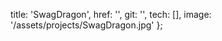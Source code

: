   title: 'SwagDragon',
  href: '',
  git: '',
  tech: [],
  image: '/assets/projects/SwagDragon.jpg'
};
